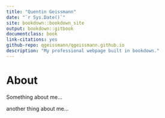 ```yaml
--- 
title: "Quentin Geissmann"
date: "`r Sys.Date()`"
site: bookdown::bookdown_site
output: bookdown::gitbook
documentclass: book
link-citations: yes
github-repo: qgeissmann/qgeissmann.github.io
description: "My professional webpage built in bookdown."
---
```


# About {-}


Something about me...

another thing about me...


